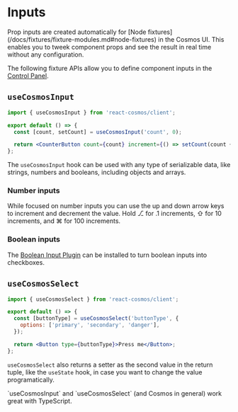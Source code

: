 
# Inputs

<Callout type="info">
  Prop inputs are created automatically for [Node
  fixtures](/docs/fixtures/fixture-modules.md#node-fixtures) in the Cosmos UI.
  This enables you to tweek component props and see the result in real time
  without any configuration.
</Callout>

The following fixture APIs allow you to define component inputs in the [Control Panel](/docs/user-interface.md#control-panel).

## `useCosmosInput`

```jsx filename="CounterButton.fixture.jsx"
import { useCosmosInput } from 'react-cosmos/client';

export default () => {
  const [count, setCount] = useCosmosInput('count', 0);

  return <CounterButton count={count} increment={() => setCount(count + 1)} />;
};
```

The `useCosmosInput` hook can be used with any type of serializable data, like strings, numbers and booleans, including objects and arrays.

### Number inputs

While focused on number inputs you can use the up and down arrow keys to increment and decrement the value. Hold ⎇ for .1 increments, ⇧ for 10 increments, and ⌘ for 100 increments.

### Boolean inputs

The [Boolean Input Plugin](/docs/plugins#boolean-input-plugin) can be installed to turn boolean inputs into checkboxes.

## `useCosmosSelect`

```jsx filename="Button.fixture.jsx"
import { useCosmosSelect } from 'react-cosmos/client';

export default () => {
  const [buttonType] = useCosmosSelect('buttonType', {
    options: ['primary', 'secondary', 'danger'],
  });

  return <Button type={buttonType}>Press me</Button>;
};
```

`useCosmosSelect` also returns a setter as the second value in the return tuple, like the `useState` hook, in case you want to change the value programatically.

<Callout type="info">
  `useCosmosInput` and `useCosmosSelect` (and Cosmos in general) work great with
  TypeScript.
</Callout>
